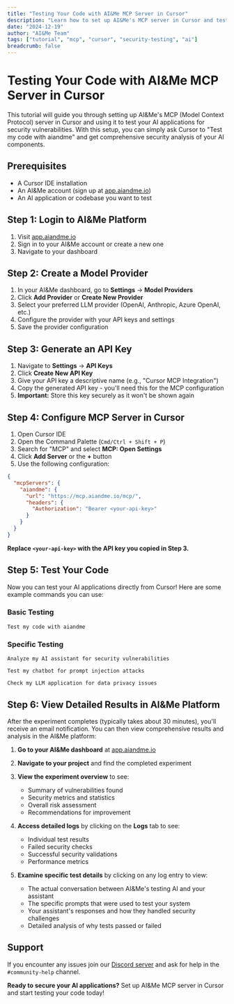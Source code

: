 ```yaml
---
title: "Testing Your Code with AI&Me MCP Server in Cursor"
description: "Learn how to set up AI&Me's MCP server in Cursor and test your AI applications for security vulnerabilities"
date: "2024-12-19"
author: "AI&Me Team"
tags: ["tutorial", "mcp", "cursor", "security-testing", "ai"]
breadcrumb: false
---
```


# Testing Your Code with AI&Me MCP Server in Cursor

This tutorial will guide you through setting up AI&Me's MCP (Model Context Protocol) server in Cursor and using it to test your AI applications for security vulnerabilities. With this setup, you can simply ask Cursor to "Test my code with aiandme" and get comprehensive security analysis of your AI components.

## Prerequisites

- A Cursor IDE installation
- An AI&Me account (sign up at [app.aiandme.io](https://app.aiandme.io))
- An AI application or codebase you want to test

## Step 1: Login to AI&Me Platform

1. Visit [app.aiandme.io](https://app.aiandme.io)
2. Sign in to your AI&Me account or create a new one
3. Navigate to your dashboard

## Step 2: Create a Model Provider

1. In your AI&Me dashboard, go to **Settings** → **Model Providers**
2. Click **Add Provider** or **Create New Provider**
3. Select your preferred LLM provider (OpenAI, Anthropic, Azure OpenAI, etc.)
4. Configure the provider with your API keys and settings
5. Save the provider configuration

## Step 3: Generate an API Key

1. Navigate to **Settings** → **API Keys**
2. Click **Create New API Key**
3. Give your API key a descriptive name (e.g., "Cursor MCP Integration")
4. Copy the generated API key - you'll need this for the MCP configuration
5. **Important:** Store this key securely as it won't be shown again

## Step 4: Configure MCP Server in Cursor

1. Open Cursor IDE
2. Open the Command Palette (`Cmd/Ctrl + Shift + P`)
3. Search for "MCP" and select **MCP: Open Settings**
4. Click **Add Server** or the **+** button
5. Use the following configuration:

```json
{
  "mcpServers": {
    "aiandme": {
      "url": "https://mcp.aiandme.io/mcp/",
      "headers": {
        "Authorization": "Bearer <your-api-key>"
      }
    }
  }
}
```

**Replace `<your-api-key>` with the API key you copied in Step 3.**

## Step 5: Test Your Code

Now you can test your AI applications directly from Cursor! Here are some example commands you can use:

### Basic Testing

```
Test my code with aiandme
```

### Specific Testing

```
Analyze my AI assistant for security vulnerabilities
```

```
Test my chatbot for prompt injection attacks
```

```
Check my LLM application for data privacy issues
```

## Step 6: View Detailed Results in AI&Me Platform

After the experiment completes (typically takes about 30 minutes), you'll receive an email notification. You can then view comprehensive results and analysis in the AI&Me platform:

1. **Go to your AI&Me dashboard** at [app.aiandme.io](https://app.aiandme.io)
2. **Navigate to your project** and find the completed experiment
3. **View the experiment overview** to see:
   - Summary of vulnerabilities found
   - Security metrics and statistics
   - Overall risk assessment
   - Recommendations for improvement

4. **Access detailed logs** by clicking on the **Logs** tab to see:
   - Individual test results
   - Failed security checks
   - Successful security validations
   - Performance metrics

5. **Examine specific test details** by clicking on any log entry to view:
   - The actual conversation between AI&Me's testing AI and your assistant
   - The specific prompts that were used to test your system
   - Your assistant's responses and how they handled security challenges
   - Detailed analysis of why tests passed or failed

## Support

If you encounter any issues join our [Discord server](https://discord.gg/PSHCDz93xW) and ask for help in the `#community-help` channel.

**Ready to secure your AI applications?** Set up AI&Me MCP server in Cursor and start testing your code today!
